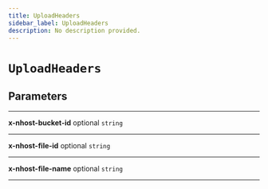 ```yaml
---
title: UploadHeaders
sidebar_label: UploadHeaders
description: No description provided.
---
```


# `UploadHeaders`

## Parameters

---

**x-nhost-bucket-id** <span className="optional-status">optional</span> `string`

---

**x-nhost-file-id** <span className="optional-status">optional</span> `string`

---

**x-nhost-file-name** <span className="optional-status">optional</span> `string`

---
